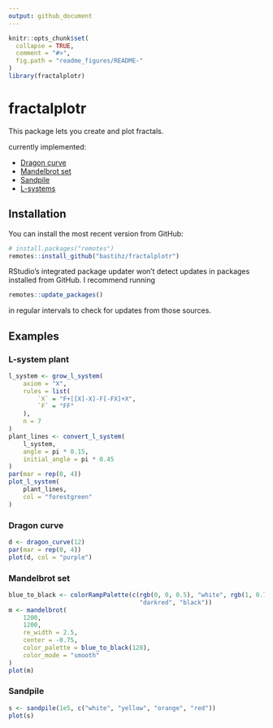 ```yaml
---
output: github_document
---
```


<!-- README.md is generated from README.Rmd. Please edit that file -->

```r
knitr::opts_chunk$set(
  collapse = TRUE,
  comment = "#>",
  fig.path = "readme_figures/README-"
)
library(fractalplotr)
```


# fractalplotr

This package lets you create and plot fractals.

currently implemented:

* [Dragon curve](https://en.wikipedia.org/wiki/Dragon_curve)
* [Mandelbrot set](https://en.wikipedia.org/wiki/Mandelbrot_set)
* [Sandpile](https://en.wikipedia.org/wiki/Abelian_sandpile_model)
* [L-systems](https://en.wikipedia.org/wiki/L-system)


## Installation

You can install the most recent version from GitHub:
``` r
# install.packages("remotes")
remotes::install_github("bastihz/fractalplotr")
```
RStudio's integrated package updater won't detect updates in packages installed from GitHub. I recommend running
``` r
remotes::update_packages()
```
in regular intervals to check for updates from those sources.


## Examples

### L-system plant

```r
l_system <- grow_l_system(
    axiom = "X",
    rules = list(
        `X` = "F+[[X]-X]-F[-FX]+X",
        `F` = "FF"
    ),
    n = 7
)
plant_lines <- convert_l_system(
    l_system,
    angle = pi * 0.15,
    initial_angle = pi * 0.45
)
par(mar = rep(0, 4))
plot_l_system(
    plant_lines,
    col = "forestgreen"
)
```


### Dragon curve

```r
d <- dragon_curve(12)
par(mar = rep(0, 4))
plot(d, col = "purple")
```


### Mandelbrot set

```r
blue_to_black <- colorRampPalette(c(rgb(0, 0, 0.5), "white", rgb(1, 0.75, 0), 
                                    "darkred", "black"))
m <- mandelbrot(
    1200, 
    1200,
    re_width = 2.5,
    center = -0.75,
    color_palette = blue_to_black(128),
    color_mode = "smooth"
)
plot(m)
```


### Sandpile

```r
s <- sandpile(1e5, c("white", "yellow", "orange", "red"))
plot(s)
```
